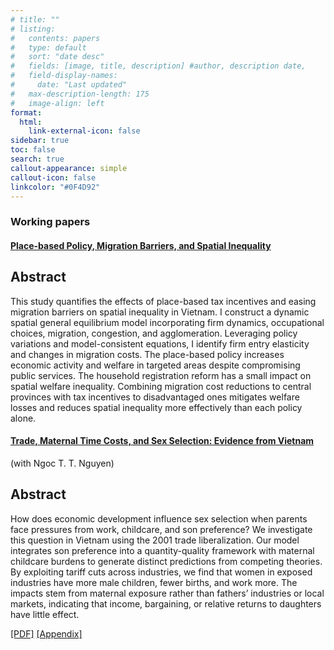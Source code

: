 ```yaml
---
# title: ""
# listing:
#   contents: papers
#   type: default
#   sort: "date desc"
#   fields: [image, title, description] #author, description date, 
#   field-display-names:
#     date: "Last updated"
#   max-description-length: 175
#   image-align: left
format:
  html:
    link-external-icon: false
sidebar: true
toc: false 
search: true
callout-appearance: simple
callout-icon: false
linkcolor: "#0F4D92"
---
```


### Working papers

#### [Place-based Policy, Migration Barriers, and Spatial Inequality](papers/Huynh_Nghiem_JMP.pdf){target="_blank"}

::: {.callout-note collapse="true"}
## Abstract

This study quantifies the effects of place-based tax incentives and easing migration barriers on spatial inequality in Vietnam. I construct a dynamic spatial general equilibrium model incorporating firm dynamics, occupational choices, migration, congestion, and agglomeration. Leveraging policy variations and model-consistent equations, I identify firm entry elasticity and changes in migration costs. The place-based policy increases economic activity and welfare in targeted areas despite compromising public services. The household registration reform has a small impact on spatial welfare inequality. Combining migration cost reductions to central provinces with tax incentives to disadvantaged ones mitigates welfare losses and reduces spatial inequality more effectively than each policy alone.

<!-- [Full Paper (PDF)](papers/Huynh_Nghiem_JMP.pdf){target="_blank"} -->

<!-- #### Press Coverage -->

<!-- 1. [Title of Press Coverage 1](link-to-press-coverage-1) -->

<!-- 2. [Title of Press Coverage 2](link-to-press-coverage-2) -->

<!-- 3. [Title of Press Coverage 3](link-to-press-coverage-3) -->
:::



#### [Trade, Maternal Time Costs, and Sex Selection: Evidence from Vietnam](https://papers.ssrn.com/sol3/papers.cfm?abstract_id=4582123){target="_blank"}

(with Ngoc T. T. Nguyen)

::: {.callout-note collapse="true"}
## Abstract

How does economic development influence sex selection when parents face pressures from work, childcare, and son preference? We investigate this question in Vietnam using the 2001 trade liberalization. Our model integrates son preference into a quantity-quality framework with maternal childcare burdens to generate distinct predictions from competing theories. By exploiting tariff cuts across industries, we find that women in exposed industries have more male children, fewer births, and work more. The impacts stem from maternal exposure rather than fathers' industries or local markets, indicating that income, bargaining, or relative returns to daughters have little effect.

[ [PDF] ](papers/SRB.pdf){target="_blank"} 
[ [Appendix] ](papers/SRB_online_appendix.pdf){target="_blank"}
:::


